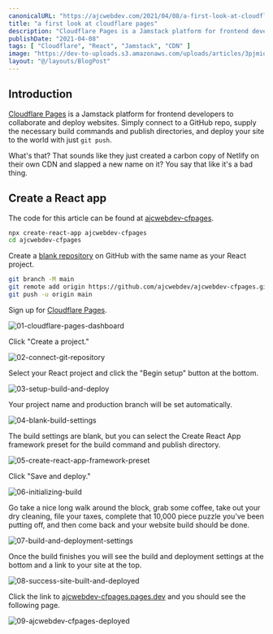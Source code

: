 ```yaml
---
canonicalURL: "https://ajcwebdev.com/2021/04/08/a-first-look-at-cloudflare-pages"
title: "a first look at cloudflare pages"
description: "Cloudflare Pages is a Jamstack platform for frontend developers to collaborate and deploy websites."
publishDate: "2021-04-08"
tags: [ "Cloudflare", "React", "Jamstack", "CDN" ]
image: "https://dev-to-uploads.s3.amazonaws.com/uploads/articles/3pjmiqf1pcvibr0bkm0a.jpeg"
layout: "@/layouts/BlogPost"
---
```


## Introduction

[Cloudflare Pages](https://pages.cloudflare.com/) is a Jamstack platform for frontend developers to collaborate and deploy websites. Simply connect to a GitHub repo, supply the necessary build commands and publish directories, and deploy your site to the world with just `git push`.

What's that? That sounds like they just created a carbon copy of Netlify on their own CDN and slapped a new name on it? You say that like it's a bad thing.

## Create a React app

The code for this article can be found at [ajcwebdev-cfpages](https://github.com/ajcwebdev/a-first-look/tree/main/cfpages).

```bash
npx create-react-app ajcwebdev-cfpages
cd ajcwebdev-cfpages
```

Create a [blank repository](https://repo.new/) on GitHub with the same name as your React project.

```bash
git branch -M main
git remote add origin https://github.com/ajcwebdev/ajcwebdev-cfpages.git
git push -u origin main
```

Sign up for [Cloudflare Pages](https://pages.cloudflare.com/).

![01-cloudflare-pages-dashboard](https://dev-to-uploads.s3.amazonaws.com/uploads/articles/a8v738niu7rzglxdhey3.png)

Click "Create a project."

![02-connect-git-repository](https://dev-to-uploads.s3.amazonaws.com/uploads/articles/acazjqgeohulu708dh2l.png)

Select your React project and click the "Begin setup" button at the bottom.

![03-setup-build-and-deploy](https://dev-to-uploads.s3.amazonaws.com/uploads/articles/1vt3zcziu2383nag0wlm.png)

Your project name and production branch will be set automatically.

![04-blank-build-settings](https://dev-to-uploads.s3.amazonaws.com/uploads/articles/62o3bczyjj7qrco8x1qi.png)

The build settings are blank, but you can select the Create React App framework preset for the build command and publish directory.

![05-create-react-app-framework-preset](https://dev-to-uploads.s3.amazonaws.com/uploads/articles/gn7nuygoqcbossy4bmzf.png)

Click "Save and deploy."

![06-initializing-build](https://dev-to-uploads.s3.amazonaws.com/uploads/articles/t1gvisf2yie9bopvr9hj.png)

Go take a nice long walk around the block, grab some coffee, take out your dry cleaning, file your taxes, complete that 10,000 piece puzzle you've been putting off, and then come back and your website build should be done.

![07-build-and-deployment-settings](https://dev-to-uploads.s3.amazonaws.com/uploads/articles/hztevixwe7gsyootr8w9.png)

Once the build finishes you will see the build and deployment settings at the bottom and a link to your site at the top.

![08-success-site-built-and-deployed](https://dev-to-uploads.s3.amazonaws.com/uploads/articles/yzvu77r1f15ydwt00snf.png)

Click the link to [ajcwebdev-cfpages.pages.dev](https://ajcwebdev-cfpages.pages.dev/) and you should see the following page.

![09-ajcwebdev-cfpages-deployed](https://dev-to-uploads.s3.amazonaws.com/uploads/articles/thmui679mlk2se7japsb.png)